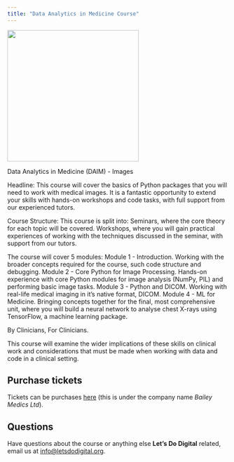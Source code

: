```yaml
---
title: "Data Analytics in Medicine Course"
---
```


![](/media/daim-course-logo){height=300px fig-align="center" fig-alt="A computer screen in cartoon form depicting a doctor looking at a chart"}

Data Analytics in Medicine (DAIM) - Images

Headline: This course will cover the basics of Python packages that you will need to work with medical images. It is a fantastic opportunity to extend your skills with hands-on workshops and code tasks, with full support from our experienced tutors.

Course Structure:
This course is split into:
Seminars, where the core theory for each topic will be covered.
Workshops, where you will gain practical experiences of working with the techniques discussed in the seminar, with support from our tutors.

The course will cover 5 modules:
Module 1 - Introduction. Working with the broader concepts required for the course, such code structure and debugging.
Module 2 - Core Python for Image Processing. Hands-on experience with core Python modules for image analysis (NumPy, PIL) and performing basic image tasks. 
Module 3 - Python and DICOM. Working with real-life medical imaging in it’s native format, DICOM.
Module 4 - ML for Medicine. Bringing concepts together for the final, most comprehensive unit, where you will build a neural network to analyse chest X-rays using TensorFlow, a machine learning package.

By Clinicians, For Clinicians.

This course will examine the wider implications of these skills on clinical work and considerations that must be made when working with data and code in a clinical setting.

## Purchase tickets

Tickets can be purchases [here](https://pay.gocardless.com/BRT0003MPZXZ3VC) (this is under the company name *Bailey Medics Ltd*).


## Questions

Have questions about the course or anything else **Let's Do Digital** related, email us at [info@letsdodigital.org](mailto:info@letsdodigital.org).